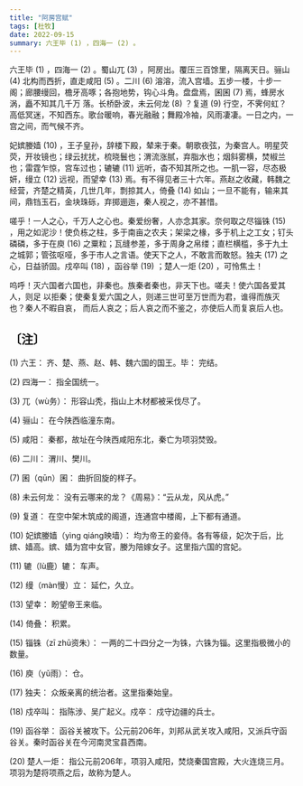 ```yaml
---
title: "阿房宫赋"
tags: [杜牧]
date: 2022-09-15
summary: 六王毕 (1) ，四海一 (2) 。
---
```


六王毕 (1) ，四海一 (2) 。蜀山兀 (3) ，阿房出。覆压三百馀里，隔离天日。骊山 (4) 北构而西折，直走咸阳 (5) 。二川 (6) 溶溶，流入宫墙。五步一楼，十步一阁；廊腰缦回，檐牙高啄；各抱地势，钩心斗角。盘盘焉，囷囷 (7) 焉，蜂房水涡，矗不知其几千万 落。长桥卧波，未云何龙 (8) ？复道 (9) 行空，不霁何虹？高低冥迷，不知西东。歌台暖响，春光融融；舞殿冷袖，风雨凄凄。一日之内，一宫之间，而气候不齐。

妃嫔媵嫱 (10) ，王子皇孙，辞楼下殿，辇来于秦。朝歌夜弦，为秦宫人。明星荧荧，开妆镜也；绿云扰扰，梳晓鬟也；渭流涨腻，弃脂水也；烟斜雾横，焚椒兰也；雷霆乍惊，宫车过也；辘辘 (11) 远听，杳不知其所之也。一肌一容，尽态极妍，缦立 (12) 远视，而望幸 (13) 焉。有不得见者三十六年。燕赵之收藏，韩魏之经营，齐楚之精英，几世几年，剽掠其人，倚叠 (14) 如山；一旦不能有，输来其间，鼎铛玉石，金块珠砾，弃掷逦迤，秦人视之，亦不甚惜。

嗟乎！一人之心，千万人之心也。秦爱纷奢，人亦念其家。奈何取之尽锱铢 (15) ，用之如泥沙！使负栋之柱，多于南亩之农夫；架梁之椽，多于机上之工女；钉头磷磷，多于在庾 (16) 之粟粒；瓦缝参差，多于周身之帛缕；直栏横槛，多于九土之城郭；管弦呕哑，多于市人之言语。使天下之人，不敢言而敢怒。独夫 (17) 之心，日益骄固。戍卒叫 (18) ，函谷举 (19) ；楚人一炬 (20) ，可怜焦土！

呜呼！灭六国者六国也，非秦也。族秦者秦也，非天下也。嗟夫！使六国各爱其人，则足
以拒秦；使秦复爱六国之人，则递三世可至万世而为君，谁得而族灭也？秦人不暇自哀，
而后人哀之；后人哀之而不鉴之，亦使后人而复哀后人也。

## 〔注〕　

(1) 六王： 齐、楚、燕、赵、韩、魏六国的国王。毕： 完结。

(2) 四海一： 指全国统一。

(3) 兀（wù务）： 形容山秃，指山上木材都被采伐尽了。

(4) 骊山： 在今陕西临潼东南。

(5) 咸阳： 秦都，故址在今陕西咸阳东北，秦亡为项羽焚毁。

(6) 二川： 渭川、樊川。

(7) 囷（qūn）囷： 曲折回旋的样子。

(8) 未云何龙： 没有云哪来的龙？《周易》：“云从龙，风从虎。”

(9) 复道： 在空中架木筑成的阁道，连通宫中楼阁，上下都有通道。

(10) 妃嫔媵嫱（yìng qiáng映墙）： 均为帝王的妾侍。各有等级，妃次于后，比嫔、嫱高。嫔、嫱为宫中女官，媵为陪嫁女子。这里指六国的宫妃。

(11) 辘（lù鹿）辘： 车声。

(12) 缦（màn慢）立： 延伫，久立。

(13) 望幸： 盼望帝王来临。

(14) 倚叠： 积累。

(15) 锱铢（zī zhū资朱）： 一两的二十四分之一为铢，六铢为锱。这里指极微小的数量。

(16) 庾（yǔ雨）： 仓。

(17) 独夫： 众叛亲离的统治者。这里指秦始皇。

(18) 戍卒叫： 指陈涉、吴广起义。戍卒： 戍守边疆的兵士。

(19) 函谷举： 函谷关被攻下。公元前206年，刘邦从武关攻入咸阳，又派兵守函谷关。秦时函谷关在今河南灵宝县西南。

(20) 楚人一炬： 指公元前206年，项羽入咸阳，焚烧秦国宫殿，大火连烧三月。项羽为楚将项燕之后，故称为楚人。

